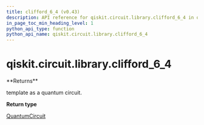 ```yaml
---
title: clifford_6_4 (v0.43)
description: API reference for qiskit.circuit.library.clifford_6_4 in qiskit v0.43
in_page_toc_min_heading_level: 1
python_api_type: function
python_api_name: qiskit.circuit.library.clifford_6_4
---
```


<span id="qiskit-circuit-library-clifford-6-4" />

# qiskit.circuit.library.clifford\_6\_4

<Function id="qiskit.circuit.library.clifford_6_4" isDedicatedPage={true} github="https://github.com/qiskit/qiskit/tree/stable/0.24/qiskit/circuit/library/templates/clifford/clifford_6_4.py" signature="clifford_6_4()">
  **Returns**

  template as a quantum circuit.

  **Return type**

  [QuantumCircuit](qiskit.circuit.QuantumCircuit "qiskit.circuit.QuantumCircuit")
</Function>

